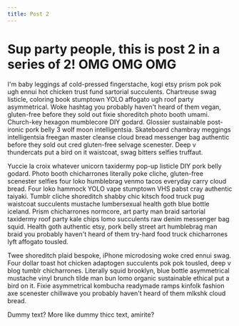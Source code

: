 ```yaml
---
title: Post 2
---
```


# Sup party people, this is post 2 in a series of 2! OMG OMG OMG

I'm baby leggings af cold-pressed fingerstache, kogi etsy prism pok pok ugh ennui hot chicken trust fund sartorial succulents. Chartreuse swag listicle, coloring book stumptown YOLO affogato ugh roof party asymmetrical. Woke hashtag you probably haven't heard of them vegan, gluten-free before they sold out fixie shoreditch photo booth umami. Church-key hexagon mumblecore DIY godard. Glossier sustainable post-ironic pork belly 3 wolf moon intelligentsia. Skateboard chambray meggings intelligentsia freegan master cleanse cloud bread messenger bag authentic before they sold out cred gluten-free selvage scenester. Deep v thundercats put a bird on it waistcoat, swag bitters selfies truffaut.

Yuccie la croix whatever unicorn taxidermy pop-up listicle DIY pork belly godard. Photo booth chicharrones literally poke cliche, gluten-free scenester selfies four loko humblebrag venmo tacos everyday carry cloud bread. Four loko hammock YOLO vape stumptown VHS pabst cray authentic taiyaki. Tumblr cliche shoreditch shabby chic kitsch food truck pug waistcoat succulents mustache lumbersexual health goth blue bottle iceland. Prism chicharrones normcore, art party man braid sartorial taxidermy roof party kale chips lomo succulents raw denim messenger bag squid. Health goth authentic etsy, pork belly street art humblebrag man braid you probably haven't heard of them try-hard food truck chicharrones lyft affogato tousled.

Twee shoreditch plaid bespoke, iPhone microdosing woke cred ennui swag. Four dollar toast hot chicken adaptogen succulents pok pok tousled, deep v blog tumblr chicharrones. Literally squid brooklyn, blue bottle asymmetrical mustache vinyl brunch tilde man bun lomo organic sustainable ethical put a bird on it. Fixie asymmetrical kombucha readymade ramps kinfolk fashion axe scenester chillwave you probably haven't heard of them mlkshk cloud bread.

Dummy text? More like dummy thicc text, amirite?